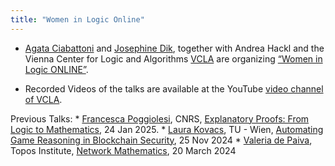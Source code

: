 ```yaml
---
title: "Women in Logic Online"
---
```


* [Agata Ciabattoni](https://www.logic.at/staff/agata/) and [Josephine Dik](https://josephinedik.github.io/), 
together with Andrea Hackl and the Vienna Center for Logic and Algorithms [VCLA](https://www.vcla.at/) are organizing
["Women in Logic ONLINE"](https://www.vcla.at/women-in-logic/).

* Recorded Videos of the talks are available at the YouTube [video channel of VCLA](https://www.youtube.com/@viennacenterforlogicandalg5604).

Previous Talks:
*  [Francesca Poggiolesi](https://sites.google.com/site/poggiolesi/home), CNRS, [Explanatory Proofs: From Logic to Mathematics](https://www.vcla.at/2025/01/women-in-logic-online-talk-with-francesca-poggiolesi/), 24 Jan 2025.
*  [Laura Kovacs](http://lkovacs.com/), TU - Wien, [Automating Game Reasoning in Blockchain Security](https://www.vcla.at/2024/10/women-in-logic-online-talk-announcement/), 25 Nov 2024
*  [Valeria de Paiva](), Topos Institute, [Network Mathematics](https://www.vcla.at/2024/02/women-in-logic-online/), 20 March 2024



